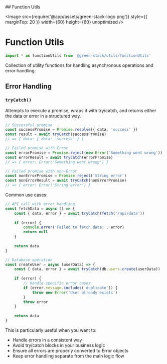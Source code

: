 
<TitleWrapper>
    ## Function Utils
</TitleWrapper>

<Image
    src={require('@app/assets/green-stack-logo.png')}
    style={{ marginTop: 20 }}
    width={60}
    height={60}
    unoptimized
/>

# Function Utils

```typescript copy
import * as functionUtils from '@green-stack/utils/functionUtils'
```

Collection of utility functions for handling asynchronous operations and error handling:

<FileTree>
    <FileTree.Folder name="packages" defaultOpen>
        <FileTree.Folder name="@green-stack-core" defaultOpen>
            <FileTree.Folder name="utils" defaultOpen>
                <FileTree.File name="functionUtils.ts" />
            </FileTree.Folder>
        </FileTree.Folder>
    </FileTree.Folder>
</FileTree>

<div className="h-8" />

## Error Handling

### `tryCatch()`

Attempts to execute a promise, wraps it with try/catch, and returns either the data or error in a structured way.

```typescript
// Successful promise
const successPromise = Promise.resolve({ data: 'success' })
const result = await tryCatch(successPromise)
// => { data: { data: 'success' } }

// Failed promise with Error
const errorPromise = Promise.reject(new Error('Something went wrong'))
const errorResult = await tryCatch(errorPromise)
// => { error: Error('Something went wrong') }

// Failed promise with non-Error
const nonErrorPromise = Promise.reject('String error')
const nonErrorResult = await tryCatch(nonErrorPromise)
// => { error: Error('String error') }
```

Common use cases:

```typescript
// API call with error handling
const fetchData = async () => {
    const { data, error } = await tryCatch(fetch('/api/data'))
    
    if (error) {
        console.error('Failed to fetch data:', error)
        return null
    }
    
    return data
}

// Database operation
const createUser = async (userData) => {
    const { data, error } = await tryCatch(db.users.create(userData))
    
    if (error) {
        // Handle specific error cases
        if (error.message.includes('duplicate')) {
            throw new Error('User already exists')
        }
        throw error
    }
    
    return data
}
```

This is particularly useful when you want to:
- Handle errors in a consistent way
- Avoid try/catch blocks in your business logic
- Ensure all errors are properly converted to Error objects
- Keep error handling separate from the main logic flow 